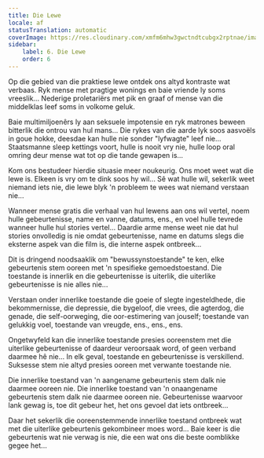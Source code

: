 ```yaml
---
title: Die Lewe
locale: af
statusTranslation: automatic
coverImage: https://res.cloudinary.com/xmfm6mhw3gwctndtcubgx2rptnae/image/upload/v1740468922/small_cover_tratado_de_psicologia_revolucionaria_a4c0dca4e0.webp
sidebar:
    label: 6. Die Lewe
    order: 6
---
```

Op die gebied van die praktiese lewe ontdek ons altyd kontraste wat verbaas. Ryk mense met pragtige wonings en baie vriende ly soms vreeslik... Nederige proletariërs met pik en graaf of mense van die middelklas leef soms in volkome geluk.

Baie multimiljoenêrs ly aan seksuele impotensie en ryk matrones beween bitterlik die ontrou van hul mans... Die rykes van die aarde lyk soos aasvoëls in goue hokke, deesdae kan hulle nie sonder "lyfwagte" leef nie... Staatsmanne sleep kettings voort, hulle is nooit vry nie, hulle loop oral omring deur mense wat tot op die tande gewapen is...

Kom ons bestudeer hierdie situasie meer noukeurig. Ons moet weet wat die lewe is. Elkeen is vry om te dink soos hy wil... Sê wat hulle wil, sekerlik weet niemand iets nie, die lewe blyk 'n probleem te wees wat niemand verstaan nie...

Wanneer mense gratis die verhaal van hul lewens aan ons wil vertel, noem hulle gebeurtenisse, name en vanne, datums, ens., en voel hulle tevrede wanneer hulle hul stories vertel... Daardie arme mense weet nie dat hul stories onvolledig is nie omdat gebeurtenisse, name en datums slegs die eksterne aspek van die film is, die interne aspek ontbreek...

Dit is dringend noodsaaklik om "bewussynstoestande" te ken, elke gebeurtenis stem ooreen met 'n spesifieke gemoedstoestand. Die toestande is innerlik en die gebeurtenisse is uiterlik, die uiterlike gebeurtenisse is nie alles nie...

Verstaan onder innerlike toestande die goeie of slegte ingesteldhede, die bekommernisse, die depressie, die bygeloof, die vrees, die agterdog, die genade, die self-oorweging, die oor-estimering van jouself; toestande van gelukkig voel, toestande van vreugde, ens., ens., ens.

Ongetwyfeld kan die innerlike toestande presies ooreenstem met die uiterlike gebeurtenisse of daardeur veroorsaak word, of geen verband daarmee hê nie... In elk geval, toestande en gebeurtenisse is verskillend. Suksesse stem nie altyd presies ooreen met verwante toestande nie.

Die innerlike toestand van 'n aangename gebeurtenis stem dalk nie daarmee ooreen nie. Die innerlike toestand van 'n onaangename gebeurtenis stem dalk nie daarmee ooreen nie. Gebeurtenisse waarvoor lank gewag is, toe dit gebeur het, het ons gevoel dat iets ontbreek...

Daar het sekerlik die ooreenstemmende innerlike toestand ontbreek wat met die uiterlike gebeurtenis gekombineer moes word... Baie keer is die gebeurtenis wat nie verwag is nie, die een wat ons die beste oomblikke gegee het...

